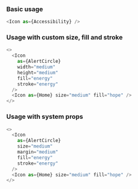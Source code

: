 ### Basic usage

```javascript
<Icon as={Accessibility} />
```

### Usage with custom size, fill and stroke

```javascript
<>
  <Icon
    as={AlertCircle}
    width="medium"
    height="medium"
    fill="energy"
    stroke="energy"
  />
  <Icon as={Home} size="medium" fill="hope" />
</>
```

### Usage with system props

```javascript
<>
  <Icon
    as={AlertCircle}
    size="medium" 
    margin="medium"
    fill="energy"
    stroke="energy"
  />
  <Icon as={Home} size="medium" fill="hope" />
</>
```